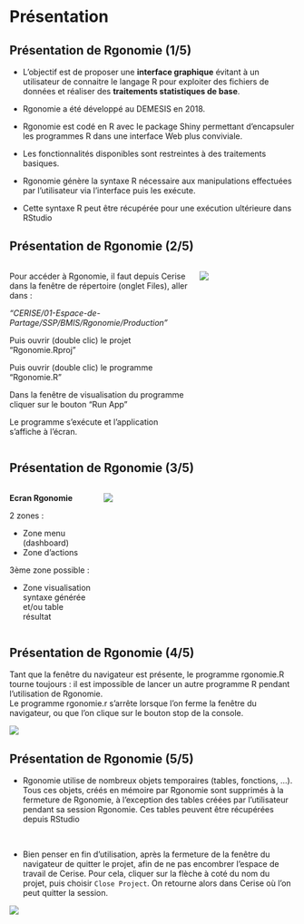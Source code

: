 # Présentation {.backgroundTitre}

## Présentation de Rgonomie (1/5)

- L’objectif est de proposer une **interface graphique** évitant à un utilisateur de connaitre le langage R pour exploiter des fichiers de données et réaliser des **traitements statistiques de base**.  

- Rgonomie a été développé au DEMESIS en 2018.

- Rgonomie est codé en R avec le package Shiny permettant d’encapsuler les programmes R dans une interface Web plus conviviale.  

- Les fonctionnalités disponibles sont restreintes à des traitements basiques.  

- Rgonomie génère la syntaxe R nécessaire aux manipulations effectuées par l’utilisateur via l’interface puis les exécute.  

- Cette syntaxe R peut être récupérée pour une exécution ultérieure dans RStudio  

## Présentation de Rgonomie (2/5)

::: columns
::: {.column width="65%"}
Pour accéder à Rgonomie, il faut depuis Cerise dans la fenêtre de répertoire (onglet Files), aller dans :

*"CERISE/01-Espace-de-Partage/SSP/BMIS/Rgonomie/Production"*

Puis ouvrir (double clic) le projet "Rgonomie.Rproj"  

Puis ouvrir (double clic) le programme "Rgonomie.R"  

Dans la fenêtre de visualisation du programme cliquer sur le bouton "Run App"  

Le programme s'exécute et l'application s'affiche à l'écran.
:::

::: {.column width="35%"}
![](img/accueil_rgonomie.png){fig-align="center"}
:::
:::


## Présentation de Rgonomie (3/5)

::: columns
::: {.column width="30%"}
**Ecran Rgonomie**  

2 zones :  

- [Zone menu (dashboard)]{.red}  
- [Zone d'actions]{.blue}  


3ème zone possible :  

- [Zone visualisation syntaxe générée et/ou table résultat]{.green}
:::

::: {.column width="70%"}
![](img/zones_rgonomie.png){fig-align="center"}
:::
:::

## Présentation de Rgonomie (4/5)

Tant que la fenêtre du navigateur est présente, le programme rgonomie.R tourne toujours : il est impossible de lancer un autre programme R pendant l’utilisation de Rgonomie.  
Le programme rgonomie.r s’arrête lorsque l’on ferme la fenêtre du navigateur, ou que l’on clique sur le bouton stop de la console.

![](img/stop.png){fig-align="center"}

## Présentation de Rgonomie (5/5)

- Rgonomie utilise de nombreux objets temporaires (tables, fonctions, …). Tous ces objets, créés en mémoire par Rgonomie sont supprimés à la fermeture de Rgonomie, à l’exception des tables créées par l’utilisateur pendant sa session Rgonomie. Ces tables peuvent être récupérées depuis RStudio  

<br>

- Bien penser en fin d’utilisation, après la fermeture de la fenêtre du navigateur de quitter le projet, afin de ne pas encombrer l’espace de travail de Cerise. Pour cela, cliquer sur la flèche à coté du nom du projet, puis choisir `Close Project`. On retourne alors dans Cerise où l’on peut quitter la session.

![](img/fermer_session.png){fig-align="center"}